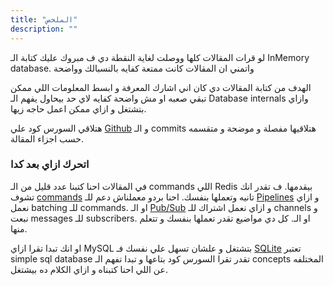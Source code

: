 ```yaml
---
title: "الملخص"
description: ""
---
```


لو قرات المقالات كلها ووصلت لغاية النقطة دي ف مبروك عليك كتابة الـ InMemory database. واتمني ان المقالات كانت ممتعة كفايه بالنسبالك وواضحة

الهدف من كتابة المقالات دي كان اني اشارك المعرفة و ابسط المعلومات اللي ممكن تبقي صعبه او مش واضحة كفايه لاي حد بيحاول يفهم الـ Database internals
وازاي بتشتغل و ازاي ممكن اعمل حاجه زيها.

هتلاقي السورس كود علي [Github](https://github.com/ahmedash95/build-redis-from-scratch) و الـ commits هتلاقيها مفصلة و موضحة و متقسمه حسب اجزاء المقالة.

### اتحرك ازاي بعد كدا

في المقالات احنا كتبنا عدد قليل من الـ commands اللي Redis بيقدمها. ف تقدر انك تشوف [commands](https://redis.io/commands/) تانيه وتعملها بنفسك.
احنا بردو معملناش دعم للـ [Pipelines](https://redis.io/docs/manual/pipelining/) و ازاي نعمل
batching للـ commands. او الـ [Pub/Sub](https://redis.io/docs/manual/pubsub/) و ازاي نعمل اشتراك للـ channels و نبعت
messages للـ subscribers. او الـ.
كل دي مواضيع تقدر تعملها بنفسك و تتعلم منها.


او انك تبدا تقرا ازاي MySQL بتشتغل و علشان تسهل علي نفسك فـ [SQLite](https://sqlite.org/index.html) تعتبر simple sql database تقدر تقرا السورس كود بتاعها
و تبدا تفهم الـ concepts المختلفه عن اللي احنا كتبناه و ازاي الكلام ده بيشتغل.
